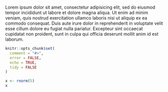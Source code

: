 
Lorem ipsum dolor sit amet, consectetur adipisicing elit, sed do eiusmod
tempor incididunt ut labore et dolore magna aliqua. Ut enim ad minim veniam,
quis nostrud exercitation ullamco laboris nisi ut aliquip ex ea commodo
consequat. Duis aute irure dolor in reprehenderit in voluptate velit esse
cillum dolore eu fugiat nulla pariatur. Excepteur sint occaecat cupidatat non
proident, sunt in culpa qui officia deserunt mollit anim id est laborum.


```r
knitr::opts_chunk$set(
  comment = "#>",
  error = FALSE,
  echo = TRUE,
  tidy = FALSE
)
```


```r
x <- rnorm(5)
x
```

```r

```



